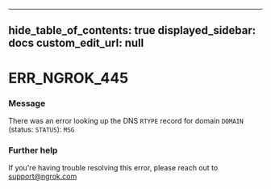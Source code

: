 
---
hide_table_of_contents: true
displayed_sidebar: docs
custom_edit_url: null
---


# ERR_NGROK_445

### Message
There was an error looking up the DNS `RTYPE` record for domain `DOMAIN` (status: `STATUS`): `MSG`

### Further help
If you're having trouble resolving this error, please reach out to [support@ngrok.com](mailto:support@ngrok.com?subject=Help%20with%20ERR_NGROK_445)


<ErrorDetails error='err_ngrok_445' />
